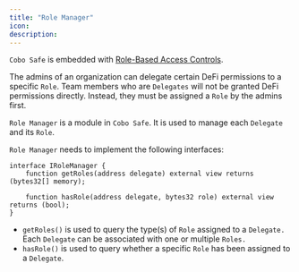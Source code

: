 ```yaml
---
title: "Role Manager"
icon:
description:
---
```


`Cobo Safe` is embedded with [Role-Based Access Controls](https://en.wikipedia.org/wiki/Role-based_access_control).

The admins of an organization can delegate certain DeFi permissions to a specific `Role`. Team members who are `Delegates` will not be granted DeFi permissions directly. Instead, they must be assigned a `Role` by the admins first.

`Role Manager` is a module in `Cobo Safe`. It is used to manage each `Delegate` and its `Role`.

`Role Manager` needs to implement the following interfaces:

```solidity
interface IRoleManager {
    function getRoles(address delegate) external view returns (bytes32[] memory);

    function hasRole(address delegate, bytes32 role) external view returns (bool);
}
```

- `getRoles()` is used to query the type(s) of `Role` assigned to a `Delegate.` Each `Delegate` can be associated with one or multiple `Roles.`
- `hasRole()` is used to query whether a specific `Role` has been assigned to a `Delegate`.
